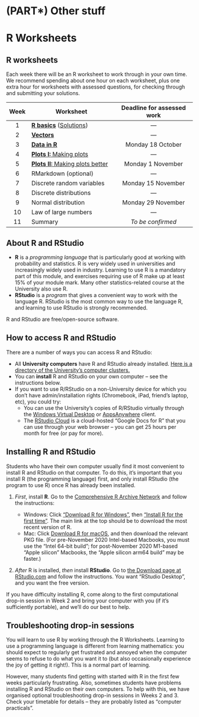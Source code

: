 # (PART\*) Other stuff  {-}

# R Worksheets {#R .unnumbered}

## R worksheets  {#r-work .unnumbered}

Each week there will be an R worksheet to work through in your own time. We recommend spending about one hour on each worksheet, plus one extra hour for worksheets with assessed questions, for checking through and submitting your solutions.

| Week | Worksheet                     | Deadline for assessed work |
|:----:|-------------------------------|:--------------------------:|
|   1  |  [**R basics**](https://mpaldridge.github.io/math1710/R1.html) ([Solutions](https://mpaldridge.github.io/math1710/R1-solutions.html)) | --- |
|   2  |  [**Vectors**](https://mpaldridge.github.io/math1710/R2.html)   | --- |
|   3  |  [**Data in R**](https://mpaldridge.github.io/math1710/R3.html) | Monday 18 October |
|   4  |  [**Plots I:** Making plots](https://mpaldridge.github.io/math1710/R4.html) | --- |
|   5  |  [**Plots II:** Making plots better](https://mpaldridge.github.io/math1710/R4.html)  |      Monday 1 November     |
|   6  |  RMarkdown (optional)         |             ---            |
|   7  |  Discrete random variables    |      Monday 15 November    |
|   8  |  Discrete distributions       |             ---            |
|   9  |  Normal distribution          |      Monday 29 November    |
|  10  |  Law of large numbers         |             ---            |
|  11  |  Summary                      |      *To be confirmed*    |


## About R and RStudio  {#about-r .unnumbered}

* **R** is a *programming language* that is particularly good at working with probability and statistics. R is very widely used in universities and increasingly widely used in industry. Learning to use R is a mandatory part of this module, and exercises requiring use of R make up at least 15% of your module mark. Many other statistics-related course at the University also use R.
* **RStudio** is a *program* that gives a convenient way to work with the language R. RStudio is the most common way to use the language R, and learning to use RStudio is strongly recommended.

R and RStudio are free/open-source software.


## How to access R and RStudio  {#r-access .unnumbered}

There are a number of ways you can access R and RStudio:

* All **University computers** have R and RStudio already installed. [Here is a directory of the University's computer clusters.](https://it.leeds.ac.uk/it/?id=kb_article&sysparm_article=KB0013658)
* You can **install** R and RStudio on your own computer -- see the instructions below.
* If you want to use R/RStudio on a non-University device for which you don't have admin/installation rights (Chromebook, iPad, friend's laptop, etc), you could try:
   * You can use the University's copies of R/RStudio virtually through the [Windows Virtual Desktop](https://it.leeds.ac.uk/it?id=kb_article&sysparm_article=KB0014379) or [AppsAnywhere](https://it.leeds.ac.uk/it?id=kb_article&sysparm_article=KB0014827) client.
   * The [RStudio Cloud](https://rstudio.cloud/) is a cloud-hosted "Google Docs for R" that you can use through your web browser -- you can get 25 hours per month for free (or pay for more).


## Installing R and RStudio  {#r-install .unnumbered}

Students who have their own computer usually find it most convenient to install R and RStudio on that computer. To do this, it's important that you install R (the programming language) first, and only install RStudio (the program to use R) once R has already been installed.

1. *First*, install **R**. Go to the [Comprehensive R Archive Network](https://cran.r-project.org/) and follow the instructions:

   * Windows: Click ["Download R for Windows"](https://cran.r-project.org/bin/windows/), then ["Install R for the first time"](https://cran.r-project.org/bin/windows/base/). The main link at the top should be to download the most recent version of R.
   * Mac: Click [Download R for macOS](https://cran.r-project.org/bin/macosx/), and then download the relevant PKG file. (For pre-November 2020 Intel-based Macbooks, you must use the "Intel 64-bit build"; for post-November 2020 M1-based "Apple silicon" Macbooks, the "Apple silicon arm64 build" may be faster.)
2. *After* R is installed, *then* install **RStudio**. Go to [the Download page at RStudio.com](https://www.rstudio.com/products/rstudio/download/#download) and follow the instructions. You want "RStudio Desktop", and you want the free version.

If you have difficulty installing R, come along to the first computational drop-in session in Week 2 and bring your computer with you (if it's sufficiently portable), and we'll do our best to help.


## Troubleshooting drop-in sessions  {#troubleshooting .unnumbered}

You will learn to use R by working through the R Worksheets. Learning to use a programming language is different from learning mathematics: you should expect to regularly get frustrated and annoyed when the computer seems to refuse to do what you want it to (but also occasionally experience the joy of getting it right!). This is a normal part of learning.

However, many students find getting with started with R in the first few weeks particularly frustrating. Also, sometimes students have problems installing R and RStudio on their own computers. To help with this, we have organised optional troubleshooting drop-in sessions in Weeks 2 and 3. Check your timetable for details -- they are probably listed as "computer practicals".



